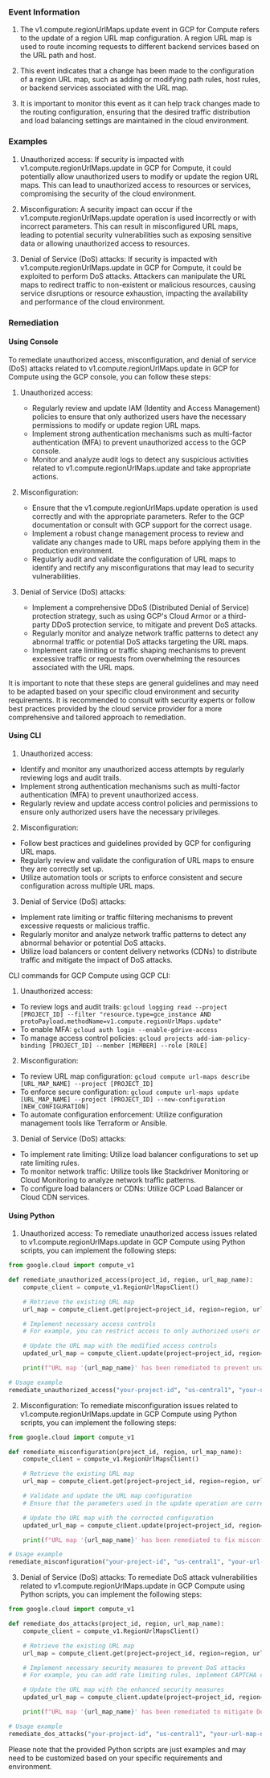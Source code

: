 
### Event Information

1. The v1.compute.regionUrlMaps.update event in GCP for Compute refers to the update of a region URL map configuration. A region URL map is used to route incoming requests to different backend services based on the URL path and host.

2. This event indicates that a change has been made to the configuration of a region URL map, such as adding or modifying path rules, host rules, or backend services associated with the URL map.

3. It is important to monitor this event as it can help track changes made to the routing configuration, ensuring that the desired traffic distribution and load balancing settings are maintained in the cloud environment.


### Examples

1. Unauthorized access: If security is impacted with v1.compute.regionUrlMaps.update in GCP for Compute, it could potentially allow unauthorized users to modify or update the region URL maps. This can lead to unauthorized access to resources or services, compromising the security of the cloud environment.

2. Misconfiguration: A security impact can occur if the v1.compute.regionUrlMaps.update operation is used incorrectly or with incorrect parameters. This can result in misconfigured URL maps, leading to potential security vulnerabilities such as exposing sensitive data or allowing unauthorized access to resources.

3. Denial of Service (DoS) attacks: If security is impacted with v1.compute.regionUrlMaps.update in GCP for Compute, it could be exploited to perform DoS attacks. Attackers can manipulate the URL maps to redirect traffic to non-existent or malicious resources, causing service disruptions or resource exhaustion, impacting the availability and performance of the cloud environment.

### Remediation

#### Using Console

To remediate unauthorized access, misconfiguration, and denial of service (DoS) attacks related to v1.compute.regionUrlMaps.update in GCP for Compute using the GCP console, you can follow these steps:

1. Unauthorized access:
   - Regularly review and update IAM (Identity and Access Management) policies to ensure that only authorized users have the necessary permissions to modify or update region URL maps.
   - Implement strong authentication mechanisms such as multi-factor authentication (MFA) to prevent unauthorized access to the GCP console.
   - Monitor and analyze audit logs to detect any suspicious activities related to v1.compute.regionUrlMaps.update and take appropriate actions.

2. Misconfiguration:
   - Ensure that the v1.compute.regionUrlMaps.update operation is used correctly and with the appropriate parameters. Refer to the GCP documentation or consult with GCP support for the correct usage.
   - Implement a robust change management process to review and validate any changes made to URL maps before applying them in the production environment.
   - Regularly audit and validate the configuration of URL maps to identify and rectify any misconfigurations that may lead to security vulnerabilities.

3. Denial of Service (DoS) attacks:
   - Implement a comprehensive DDoS (Distributed Denial of Service) protection strategy, such as using GCP's Cloud Armor or a third-party DDoS protection service, to mitigate and prevent DoS attacks.
   - Regularly monitor and analyze network traffic patterns to detect any abnormal traffic or potential DoS attacks targeting the URL maps.
   - Implement rate limiting or traffic shaping mechanisms to prevent excessive traffic or requests from overwhelming the resources associated with the URL maps.

It is important to note that these steps are general guidelines and may need to be adapted based on your specific cloud environment and security requirements. It is recommended to consult with security experts or follow best practices provided by the cloud service provider for a more comprehensive and tailored approach to remediation.

#### Using CLI

1. Unauthorized access:
- Identify and monitor any unauthorized access attempts by regularly reviewing logs and audit trails.
- Implement strong authentication mechanisms such as multi-factor authentication (MFA) to prevent unauthorized access.
- Regularly review and update access control policies and permissions to ensure only authorized users have the necessary privileges.

2. Misconfiguration:
- Follow best practices and guidelines provided by GCP for configuring URL maps.
- Regularly review and validate the configuration of URL maps to ensure they are correctly set up.
- Utilize automation tools or scripts to enforce consistent and secure configuration across multiple URL maps.

3. Denial of Service (DoS) attacks:
- Implement rate limiting or traffic filtering mechanisms to prevent excessive requests or malicious traffic.
- Regularly monitor and analyze network traffic patterns to detect any abnormal behavior or potential DoS attacks.
- Utilize load balancers or content delivery networks (CDNs) to distribute traffic and mitigate the impact of DoS attacks.

CLI commands for GCP Compute using GCP CLI:
1. Unauthorized access:
- To review logs and audit trails: `gcloud logging read --project [PROJECT_ID] --filter "resource.type=gce_instance AND protoPayload.methodName=v1.compute.regionUrlMaps.update"`
- To enable MFA: `gcloud auth login --enable-gdrive-access`
- To manage access control policies: `gcloud projects add-iam-policy-binding [PROJECT_ID] --member [MEMBER] --role [ROLE]`

2. Misconfiguration:
- To review URL map configuration: `gcloud compute url-maps describe [URL_MAP_NAME] --project [PROJECT_ID]`
- To enforce secure configuration: `gcloud compute url-maps update [URL_MAP_NAME] --project [PROJECT_ID] --new-configuration [NEW_CONFIGURATION]`
- To automate configuration enforcement: Utilize configuration management tools like Terraform or Ansible.

3. Denial of Service (DoS) attacks:
- To implement rate limiting: Utilize load balancer configurations to set up rate limiting rules.
- To monitor network traffic: Utilize tools like Stackdriver Monitoring or Cloud Monitoring to analyze network traffic patterns.
- To configure load balancers or CDNs: Utilize GCP Load Balancer or Cloud CDN services.

#### Using Python

1. Unauthorized access: To remediate unauthorized access issues related to v1.compute.regionUrlMaps.update in GCP Compute using Python scripts, you can implement the following steps:

```python
from google.cloud import compute_v1

def remediate_unauthorized_access(project_id, region, url_map_name):
    compute_client = compute_v1.RegionUrlMapsClient()

    # Retrieve the existing URL map
    url_map = compute_client.get(project=project_id, region=region, urlMap=url_map_name)

    # Implement necessary access controls
    # For example, you can restrict access to only authorized users or service accounts

    # Update the URL map with the modified access controls
    updated_url_map = compute_client.update(project=project_id, region=region, urlMap=url_map_name, urlMapResource=url_map)

    print(f"URL map '{url_map_name}' has been remediated to prevent unauthorized access.")

# Usage example
remediate_unauthorized_access("your-project-id", "us-central1", "your-url-map-name")
```

2. Misconfiguration: To remediate misconfiguration issues related to v1.compute.regionUrlMaps.update in GCP Compute using Python scripts, you can implement the following steps:

```python
from google.cloud import compute_v1

def remediate_misconfiguration(project_id, region, url_map_name):
    compute_client = compute_v1.RegionUrlMapsClient()

    # Retrieve the existing URL map
    url_map = compute_client.get(project=project_id, region=region, urlMap=url_map_name)

    # Validate and update the URL map configuration
    # Ensure that the parameters used in the update operation are correct and aligned with your intended configuration

    # Update the URL map with the corrected configuration
    updated_url_map = compute_client.update(project=project_id, region=region, urlMap=url_map_name, urlMapResource=url_map)

    print(f"URL map '{url_map_name}' has been remediated to fix misconfiguration issues.")

# Usage example
remediate_misconfiguration("your-project-id", "us-central1", "your-url-map-name")
```

3. Denial of Service (DoS) attacks: To remediate DoS attack vulnerabilities related to v1.compute.regionUrlMaps.update in GCP Compute using Python scripts, you can implement the following steps:

```python
from google.cloud import compute_v1

def remediate_dos_attacks(project_id, region, url_map_name):
    compute_client = compute_v1.RegionUrlMapsClient()

    # Retrieve the existing URL map
    url_map = compute_client.get(project=project_id, region=region, urlMap=url_map_name)

    # Implement necessary security measures to prevent DoS attacks
    # For example, you can add rate limiting rules, implement CAPTCHA challenges, or use WAF (Web Application Firewall) services

    # Update the URL map with the enhanced security measures
    updated_url_map = compute_client.update(project=project_id, region=region, urlMap=url_map_name, urlMapResource=url_map)

    print(f"URL map '{url_map_name}' has been remediated to mitigate DoS attack vulnerabilities.")

# Usage example
remediate_dos_attacks("your-project-id", "us-central1", "your-url-map-name")
```

Please note that the provided Python scripts are just examples and may need to be customized based on your specific requirements and environment.

